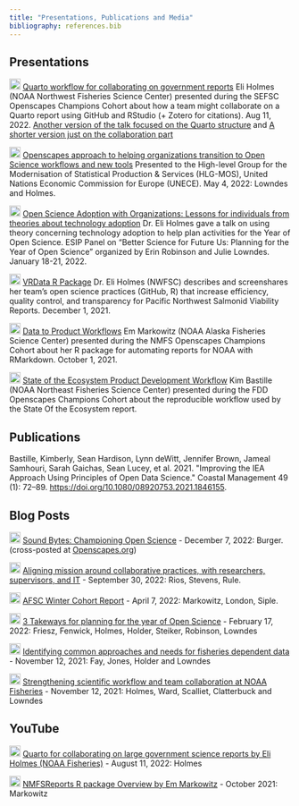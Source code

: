 ```yaml
---
title: "Presentations, Publications and Media"
bibliography: references.bib
---
```


## Presentations

<img src="https://raw.githubusercontent.com/FortAwesome/Font-Awesome/6.x/svgs/brands/youtube.svg" height="20"/> [Quarto workflow for collaborating on government reports](https://www.youtube.com/watch?v=tmyfjBmi1lk) Eli Holmes (NOAA Northwest Fisheries Science Center) presented during the SEFSC Openscapes Champions Cohort about how a team might collaborate on a Quarto report using GitHub and RStudio (+ Zotero for citations). Aug 11, 2022. [Another version of the talk focused on the Quarto structure](https://youtu.be/Uay6X65Ukvk) and [A shorter version just on the collaboration part](https://www.youtube.com/watch?v=WvKw1OQIpMk)

<img src="https://raw.githubusercontent.com/FortAwesome/Font-Awesome/6.x/svgs/brands/youtube.svg" height="20"/> [Openscapes approach to helping organizations transition to Open Science workflows and new tools](https://www.youtube.com/watch?v=TuqgE2jc2ZQ) Presented to the High-level Group for the Modernisation of Statistical Production & Services (HLG-MOS), United Nations Economic Commission for Europe (UNECE). May 4, 2022: Lowndes and Holmes.

<img src="https://raw.githubusercontent.com/FortAwesome/Font-Awesome/6.x/svgs/brands/youtube.svg" height="20"/> [Open Science Adoption with Organizations: Lessons for individuals from theories about technology adoption](https://www.youtube.com/watch?v=hbFAkhNRpJw) Dr. Eli Holmes gave a talk on using theory concerning technology adoption to help plan activities for the Year of Open Science. ESIP Panel on "Better Science for Future Us: Planning for the Year of Open Science" organized by Erin Robinson and Julie Lowndes. January 18-21, 2022.

<img src="https://raw.githubusercontent.com/FortAwesome/Font-Awesome/6.x/svgs/brands/youtube.svg" height="20"/> [VRData R Package](https://www.youtube.com/watch?v=XNiwuEJvMno&t=1s) Dr. Eli Holmes (NWFSC) describes and screenshares her team's open science practices (GitHub, R) that increase efficiency, quality control, and transparency for Pacific Northwest Salmonid Viability Reports. December 1, 2021.

<img src="https://raw.githubusercontent.com/FortAwesome/Font-Awesome/6.x/svgs/brands/youtube.svg" height="20"/> [Data to Product Workflows](https://www.youtube.com/watch?v=S-w_74Pc908) Em Markowitz (NOAA Alaska Fisheries Science Center) presented during the NMFS Openscapes Champions Cohort about her R package for automating reports for NOAA with RMarkdown. October 1, 2021.

<img src="https://raw.githubusercontent.com/FortAwesome/Font-Awesome/6.x/svgs/regular/file-powerpoint.svg" height="20"/> [State of the Ecosystem Product Development Workflow](https://noaa-edab.github.io/presentations/20211015_Openscapes_Bastille.html#1) Kim Bastille (NOAA Northeast Fisheries Science Center) presented during the FDD Openscapes Champions Cohort about the reproducible workflow used by the State Of the Ecosystem report.


## Publications

Bastille, Kimberly, Sean Hardison, Lynn deWitt, Jennifer Brown, Jameal Samhouri, Sarah Gaichas, Sean Lucey, et al. 2021. \"Improving the IEA Approach Using Principles of Open Data Science.\" Coastal Management 49 (1): 72--89. <https://doi.org/10.1080/08920753.2021.1846155>.

## Blog Posts

<img src="https://raw.githubusercontent.com/FortAwesome/Font-Awesome/6.x/svgs/solid/blog.svg" height="20"/> [
Sound Bytes: Championing Open Science](https://www.fisheries.noaa.gov/science-blog/sound-bytes-championing-open-science) - December 7, 2022: Burger. (cross-posted at [Openscapes.org](https://www.openscapes.org/blog/2022/12/09/case-study-swfsc-sael/))

<img src="https://raw.githubusercontent.com/FortAwesome/Font-Awesome/6.x/svgs/solid/blog.svg" height="20"/> [Aligning mission around collaborative practices, with researchers, supervisors, and IT](https://www.openscapes.org/blog/2022/09/30/2022-sefsc-summer/) - September 30, 2022: Rios, Stevens, Rule.

<img src="https://raw.githubusercontent.com/FortAwesome/Font-Awesome/6.x/svgs/solid/blog.svg" height="20"/> [AFSC Winter Cohort Report](https://www.openscapes.org/blog/2022/04/07/afsc-supportive-forum/) - April 7, 2022: Markowitz, London, Siple.

<img src="https://raw.githubusercontent.com/FortAwesome/Font-Awesome/6.x/svgs/solid/blog.svg" height="20"/> [3 Takeways for planning for the year of Open Science](https://www.openscapes.org/blog/2022/02/17/esip-winter-2022/) - February 17, 2022: Friesz, Fenwick, Holmes, Holder, Steiker, Robinson, Lowndes

<img src="https://raw.githubusercontent.com/FortAwesome/Font-Awesome/6.x/svgs/solid/blog.svg" height="20"/> [Identifying common approaches and needs for fisheries dependent data](https://www.openscapes.org/blog/2021/11/12/fdd-champions/) - November 12, 2021: Fay, Jones, Holder and Lowndes

<img src="https://raw.githubusercontent.com/FortAwesome/Font-Awesome/6.x/svgs/solid/blog.svg" height="20"/> [Strengthening scientific workflow and team collaboration at NOAA Fisheries](https://www.openscapes.org/blog/2021/11/12/noaa-nmfs-champions/) - November 12, 2021: Holmes, Ward, Scalliet, Clatterbuck and Lowndes

## YouTube

<img src="https://raw.githubusercontent.com/FortAwesome/Font-Awesome/6.x/svgs/brands/youtube.svg" height="20"/> [Quarto for collaborating on large government science reports by Eli Holmes (NOAA Fisheries)](https://youtu.be/tmyfjBmi1lk) - August 11, 2022: Holmes

<img src="https://raw.githubusercontent.com/FortAwesome/Font-Awesome/6.x/svgs/brands/youtube.svg" height="20"/> [NMFSReports R package Overview by Em Markowitz](https://www.youtube.com/watch?v=S-w_74Pc908) - October 2021: Markowitz

## 
